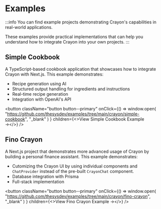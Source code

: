 # Examples

:::info
You can find example projects demonstrating Crayon's capabilities in real-world applications.

These examples provide practical implementations that can help you understand how to integrate Crayon into your own projects.
:::

## Simple Cookbook

A TypeScript-based cookbook application that showcases how to integrate Crayon with Next.js. This example demonstrates:

- Recipe generation using AI
- Structured output handling for ingredients and instructions
- Real-time recipe generation
- Integration with OpenAI's API

<button
  className="button button--primary"
  onClick={() =>
    window.open(
      "https://github.com/thesysdev/examples/tree/main/crayon/simple-cookbook",
      "_blank"
    )
  }
  children={<>View Simple Cookbook Example →</>}
/>

## Fino Crayon

A Next.js project that demonstrates more advanced usage of Crayon by building a personal finance assistant. This example demonstrates:

- Cutomizing the Crayon UI by using individual components and `ChatProvider` instead of the pre-built `CrayonChat` component.
- Database integration with Prisma
- Full-stack implementation

<button
  className="button button--primary"
  onClick={() =>
    window.open(
      "https://github.com/thesysdev/examples/tree/main/crayon/fino-crayon",
      "_blank"
    )
  }
  children={<>View Fino Crayon Example →</>}
/>

